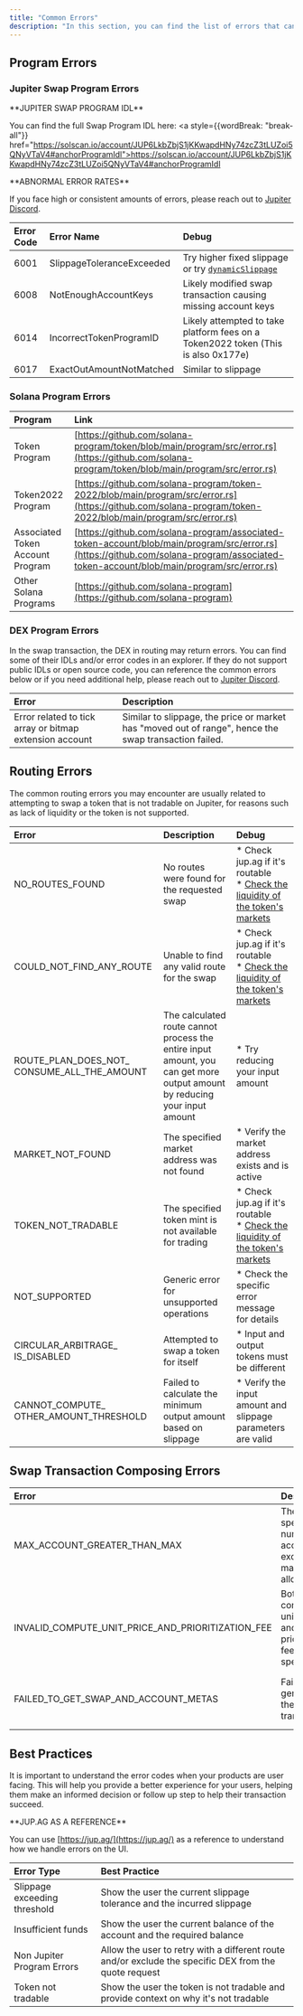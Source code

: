 ```yaml
---
title: "Common Errors"
description: "In this section, you can find the list of errors that can be returned by the Jupiter Swap API, Swap Program or from other programs like DEXes, System or Token programs."
---
```


## Program Errors

### Jupiter Swap Program Errors

<Info>
  **JUPITER SWAP PROGRAM IDL**

  You can find the full Swap Program IDL here: <a style={{wordBreak: "break-all"}} href="https://solscan.io/account/JUP6LkbZbjS1jKKwapdHNy74zcZ3tLUZoi5QNyVTaV4#anchorProgramIdl">https://solscan.io/account/JUP6LkbZbjS1jKKwapdHNy74zcZ3tLUZoi5QNyVTaV4#anchorProgramIdl</a>
</Info>

<Note>
  **ABNORMAL ERROR RATES**

  If you face high or consistent amounts of errors, please reach out to [Jupiter Discord](https://discord.gg/jup).
</Note>

| Error Code | Error Name                | Debug                                                                                                                     |
| :--------- | :------------------------ | :------------------------------------------------------------------------------------------------------------------------- |
| 6001       | SlippageToleranceExceeded | Try higher fixed slippage or try [`dynamicSlippage`](/swap-api/send-swap-transaction#how-jupiter-estimates-slippage) |
| 6008       | NotEnoughAccountKeys      | Likely modified swap transaction causing missing account keys                                                             |
| 6014       | IncorrectTokenProgramID   | Likely attempted to take platform fees on a Token2022 token (This is also 0x177e)                                         |
| 6017       | ExactOutAmountNotMatched  | Similar to slippage                                                                                                       |

### Solana Program Errors

| Program                          | Link                                                                                                                                                                                   |
| :-------------------------------- | :---------------------------------------------------------------------------------------------------------------------- |
| Token Program                    | [https://github.com/solana-program/token/blob/main/program/src/error.rs](https://github.com/solana-program/token/blob/main/program/src/error.rs)                                       |
| Token2022 Program                | [https://github.com/solana-program/token-2022/blob/main/program/src/error.rs](https://github.com/solana-program/token-2022/blob/main/program/src/error.rs)                             |
| Associated Token Account Program | [https://github.com/solana-program/associated-token-account/blob/main/program/src/error.rs](https://github.com/solana-program/associated-token-account/blob/main/program/src/error.rs) |
| Other Solana Programs            | [https://github.com/solana-program](https://github.com/solana-program)                                                                                                                 |

### DEX Program Errors

In the swap transaction, the DEX in routing may return errors. You can find some of their IDLs and/or error codes in an explorer. If they do not support public IDLs or open source code, you can reference the common errors below or if you need additional help, please reach out to [Jupiter Discord](https://discord.gg/jup).

| Error                                                   | Description                                                                                           |
| :------------------------------------------------------- | :----------------------------------------------------------------------------------------------------- |
| Error related to tick array or bitmap extension account | Similar to slippage, the price or market has "moved out of range", hence the swap transaction failed. |

## Routing Errors

The common routing errors you may encounter are usually related to attempting to swap a token that is not tradable on Jupiter, for reasons such as lack of liquidity or the token is not supported.


| Error | Description | Debug |
| :--- | :--- | :--- |
| NO\_ROUTES\_FOUND | No routes were found for the requested swap | * Check jup.ag if it's routable <br/> * [Check the liquidity of the token's markets](https://support.jup.ag/hc/en-us/articles/18453861473436-Why-is-this-token-not-tradable-on-Jupiter) |
| COULD\_NOT\_FIND\_ANY\_ROUTE | Unable to find any valid route for the swap | * Check jup.ag if it's routable <br/> * [Check the liquidity of the token's markets](https://support.jup.ag/hc/en-us/articles/18453861473436-Why-is-this-token-not-tradable-on-Jupiter) |
| ROUTE\_PLAN\_DOES\_NOT\_   CONSUME\_ALL\_THE\_AMOUNT | The calculated route cannot process the entire input amount, you can get more output amount by reducing your input amount | * Try reducing your input amount |
| MARKET\_NOT\_FOUND | The specified market address was not found | * Verify the market address exists and is active |
| TOKEN\_NOT\_TRADABLE | The specified token mint is not available for trading | * Check jup.ag if it's routable <br/> * [Check the liquidity of the token's markets](https://support.jup.ag/hc/en-us/articles/18453861473436-Why-is-this-token-not-tradable-on-Jupiter) |
| NOT\_SUPPORTED | Generic error for unsupported operations | * Check the specific error message for details |
| CIRCULAR\_ARBITRAGE\_   IS\_DISABLED | Attempted to swap a token for itself | * Input and output tokens must be different |
| CANNOT\_COMPUTE\_   OTHER\_AMOUNT\_THRESHOLD | Failed to calculate the minimum output amount based on slippage | * Verify the input amount and slippage parameters are valid |

## Swap Transaction Composing Errors

| Error                                                   | Description                                                   | Debug                                                           |
| :------------------------------------------------------- | :------------------------------------------------------------- | :--------------------------------------------------------------- |
| MAX\_ACCOUNT\_GREATER\_THAN\_MAX                        | The specified number of accounts exceeds the maximum allowed  | * Reduce the number of accounts in the transaction              |
| INVALID\_COMPUTE\_UNIT\_PRICE\_AND\_PRIORITIZATION\_FEE | Both compute unit price and prioritization fee were specified | - Use either compute unit price or prioritization fee, not both |
| FAILED\_TO\_GET\_SWAP\_AND\_ACCOUNT\_METAS              | Failed to generate the swap transaction                       | * Check the error message for specific details                  |

## Best Practices

It is important to understand the error codes when your products are user facing. This will help you provide a better experience for your users, helping them make an informed decision or follow up step to help their transaction succeed.

<Tip>
  **JUP.AG AS A REFERENCE**

  You can use [https://jup.ag/](https://jup.ag/) as a reference to understand how we handle errors on the UI.
</Tip>

| Error Type                   | Best Practice                                                                                         |
| :---------------------------- | :----------------------------------------------------------------------------------------------------- |
| Slippage exceeding threshold | Show the user the current slippage tolerance and the incurred slippage                                |
| Insufficient funds           | Show the user the current balance of the account and the required balance                             |
| Non Jupiter Program Errors   | Allow the user to retry with a different route and/or exclude the specific DEX from the quote request |
| Token not tradable           | Show the user the token is not tradable and provide context on why it's not tradable                  |

